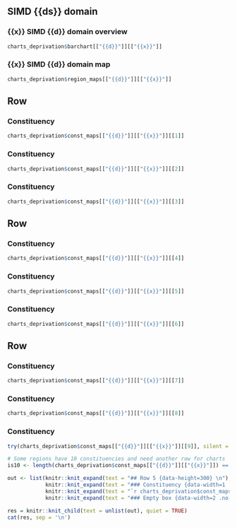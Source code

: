 ## SIMD {{ds}} domain  {data-height=350}

### {{x}} SIMD {{d}} domain overview {.first-box}
```r
charts_deprivation$barchart[["{{d}}"]][["{{x}}"]]
```

### {{x}} SIMD {{d}} domain map {.first-box}
```r
charts_deprivation$region_maps[["{{d}}"]][["{{x}}"]]
```

## Row {data-height=300}

### Constituency {.no-title}
```r
charts_deprivation$const_maps[["{{d}}"]][["{{x}}"]][[1]]
```

### Constituency {.no-title}
```r
charts_deprivation$const_maps[["{{d}}"]][["{{x}}"]][[2]]
```

### Constituency {.no-title}
```r
charts_deprivation$const_maps[["{{d}}"]][["{{x}}"]][[3]]
```

## Row {data-height=300}

### Constituency {.no-title}
```r
charts_deprivation$const_maps[["{{d}}"]][["{{x}}"]][[4]]
```

### Constituency {.no-title}
```r
charts_deprivation$const_maps[["{{d}}"]][["{{x}}"]][[5]]
```

### Constituency {.no-title}
```r
charts_deprivation$const_maps[["{{d}}"]][["{{x}}"]][[6]]
```

## Row {data-height=300}

### Constituency {.no-title}
```r
charts_deprivation$const_maps[["{{d}}"]][["{{x}}"]][[7]]
```

### Constituency {.no-title}
```r
charts_deprivation$const_maps[["{{d}}"]][["{{x}}"]][[8]]
```

### Constituency {.no-title}

```r
try(charts_deprivation$const_maps[["{{d}}"]][["{{x}}"]][[9]], silent = TRUE)
```

```r
# Some regions have 10 constituencies and need another row for charts 
is10 <- length(charts_deprivation$const_maps[["{{d}}"]][["{{x}}"]]) == 10
```

```r

out <- list(knitr::knit_expand(text = "## Row 5 {data-height=300} \n"),
            knitr::knit_expand(text = "### Constituency {data-width=1 .no-title} \n"),
            knitr::knit_expand(text = "`r charts_deprivation$const_maps[['{{d}}']][['{{x}}']][[10]]` \n"),
            knitr::knit_expand(text = "### Empty box {data-width=2 .no-title .empty-box}"))

res = knitr::knit_child(text = unlist(out), quiet = TRUE)
cat(res, sep = '\n')

```

